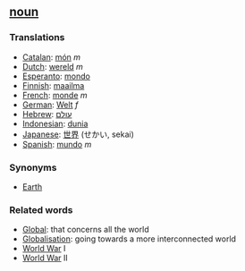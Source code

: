 ==[[noun]]==

===Translations===
*[[Catalan]]: [[món]] ''m''
*[[Dutch]]: [[wereld]] ''m''
*[[Esperanto]]: [[mondo]]
*[[Finnish]]: [[maailma]]
*[[French]]: [[monde]] ''m''
*[[German]]: [[Welt]] ''f''
*[[Hebrew]]: [[עולם]]
*[[Indonesian]]: [[dunia]]
*[[Japanese]]: [[世界]] (せかい, sekai)
*[[Spanish]]: [[mundo]] ''m''

===Synonyms===

*[[Earth]]

===Related words===

*[[Global]]: that concerns all the world
*[[Globalisation]]: going towards a more interconnected world
*[[World War]] I
*[[World War]] II
